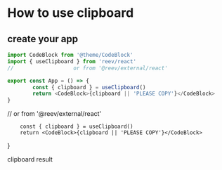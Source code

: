 # How to use clipboard

## create your app

```ts
import CodeBlock from '@theme/CodeBlock'
import { useClipboard } from 'reev/react'
//                   or from '@reev/external/react'

export const App = () => {
        const { clipboard } = useClipboard()
        return <CodeBlock>{clipboard || 'PLEASE COPY'}</CodeBlock>
}
```

//                   or from '@reev/external/react'

        const { clipboard } = useClipboard()
        return <CodeBlock>{clipboard || 'PLEASE COPY'}</CodeBlock>
}

clipboard result

<App />
